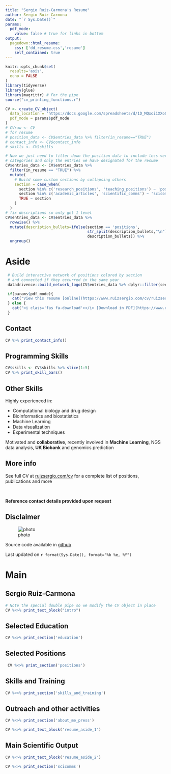 ```yaml
---
title: "Sergio Ruiz-Carmona's Resume"
author: Sergio Ruiz-Carmona
date: "`r Sys.Date()`"
params:
  pdf_mode:
    value: false # true for links in bottom
output:
  pagedown::html_resume:
    css: ['dd_resume.css','resume']
    self_contained: true
---
```



```r
knitr::opts_chunk$set(
  results='asis', 
  echo = FALSE
)
library(tidyverse)
library(glue)
library(magrittr) # For the pipe
source("cv_printing_functions.r")

CV <- create_CV_object(
  data_location = "https://docs.google.com/spreadsheets/d/1D_MQxoi1XXoQLWSI3mH1Qo6tkctnENAij0-d3BEohu0",  
  pdf_mode = params$pdf_mode
)
# CVraw <- CV
# for resume
# position_data <- CV$entries_data %>% filter(in_resume=="TRUE")
# contact_info <- CV$contact_info
# skills <- CV$skills
```


```r
# Now we just need to filter down the position data to include less verbose
# categories and only the entries we have designated for the resume
CV$entries_data <- CV$entries_data %>% 
  filter(in_resume == "TRUE") %>% 
  mutate(
    # Build some custom sections by collapsing others
    section = case_when(
      section %in% c('research_positions', 'teaching_positions') ~ 'positions', 
      section %in% c('academic_articles', 'scientific_comms') ~ 'scicomms',
      TRUE ~ section
    )
  ) 
# fix descriptions so only get 1 level
CV$entries_data <- CV$entries_data %>% 
  rowwise() %>% 
  mutate(description_bullets=ifelse(section == 'positions',
                                    str_split(description_bullets,"\n")[[1]][1],
                                    description_bullets)) %>% 
  ungroup()
```



Aside
================================================================================

```r
 # Build interactive network of positions colored by section
 # and connected if they occurred in the same year
 datadrivencv::build_network_logo(CV$entries_data %>% dplyr::filter(section != "N/A" & section != "skills_and_training"))
```


```r
 if(params$pdf_mode){
   cat("View this resume [online](https://www.ruizsergio.com/cv/ruizsergio_resume.html)")
 } else {
   cat("<i class='fas fa-download'></i> [Download in PDF](https://www.ruizsergio.com/cv/ruizsergio_resume.pdf)")
 }
```
 
Contact {#contact}
--------------------------------------------------------------------------------

```r
CV %>% print_contact_info()
```


Programming Skills {#skills}
--------------------------------------------------------------------------------

```r
CV$skills <- CV$skills %>% slice(1:5)
CV %>% print_skill_bars()
```


Other Skills {#open-source}
--------------------------------------------------------------------------------

Highly experienced in:

* Computational biology and drug design
* Bioinformatics and biostatistics
* Machine Learning
* Data visualization
* Experimental techniques

Motivated and <strong>collaborative</strong>, recently involved in <strong>Machine Learning</strong>, NGS data analysis, <strong>UK Biobank</strong> and genomics prediction

<!-- Highly skilled in R, Bash, Python, LaTeX, Perl and SQL -->


More info {#more-info}
--------------------------------------------------------------------------------

See full CV at [ruizsergio.com/cv](http://www.ruizsergio.com/cv) for a complete list of positions, publications and more

<br>

<strong>Reference contact details provided upon request </strong>

Disclaimer {#disclaimer}
--------------------------------------------------------------------------------

![photo](img.jpg){#img .img}

Source code available in [github](https://github.com/sruizcarmona/sergioruiz_cv)

Last updated on `r format(Sys.Date(), format="%b %e, %Y")`


Main
================================================================================

Sergio Ruiz-Carmona {#title}
--------------------------------------------------------------------------------

```r
# Note the special double pipe so we modify the CV object in place
CV %<>% print_text_block("intro") 
```


Selected Education {data-icon=graduation-cap data-concise=true}
--------------------------------------------------------------------------------

```r
CV %<>% print_section('education')
```


Selected Positions {data-icon=university}
--------------------------------------------------------------------------------

```r
 CV %<>% print_section('positions')
```

<!-- <br> -->

Skills and Training {data-icon=cogs data-concise=true}
--------------------------------------------------------------------------------

```r
CV %<>% print_section('skills_and_training')
```


Outreach and other activities {data-icon=comments}
--------------------------------------------------------------------------------

```r
CV %<>% print_section('about_me_press')
```

::: aside
```r
CV %<>% print_text_block('resume_aside_1')
```
:::

Main Scientific Output {data-icon=book}
--------------------------------------------------------------------------------

::: aside
```r
CV %<>% print_text_block('resume_aside_2')
```
:::

```r
CV %<>% print_section('scicomms')
```










